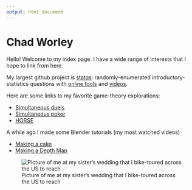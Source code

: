 ```yaml
---
output: html_document
---
```


# Chad Worley

Hello! Welcome to my index page. I have a wide range of interests that I hope to link from here.

My largest github project is [statqs](https://ceworley.github.io/statqs): randomly-enumerated introductory-statistics questions with [online tools](online_tools.html) and [videos](https://vimeo.com/chadworley).

Here are some links to my favorite game-theory explorations:

* [Simultaneous duels](duel.html){target="blank"}
* [Simultaneous poker](simpok_game.html){target="blank"}
* [HORSE](https://www.youtube.com/watch?v=5BavFoN_sz4){target="blank"}

A while ago I made some Blender tutorials (my most watched videos)

* [Making a cake](https://www.youtube.com/watch?v=79BB2pjRsJg){target="blank"}
* [Making a Depth Map](https://www.youtube.com/watch?v=gPwdLOSpMUA){target="blank"}



![Picture of me at my sister's wedding that I bike-toured across the US to reach](pics/me.JPG)



